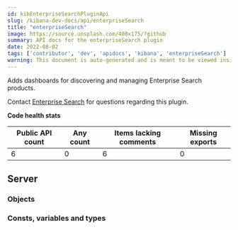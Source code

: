 ```yaml
---
id: kibEnterpriseSearchPluginApi
slug: /kibana-dev-docs/api/enterpriseSearch
title: "enterpriseSearch"
image: https://source.unsplash.com/400x175/?github
summary: API docs for the enterpriseSearch plugin
date: 2022-08-02
tags: ['contributor', 'dev', 'apidocs', 'kibana', 'enterpriseSearch']
warning: This document is auto-generated and is meant to be viewed inside our experimental, new docs system. Reach out in #docs-engineering for more info.
---
```


Adds dashboards for discovering and managing Enterprise Search products.

Contact [Enterprise Search](https://github.com/orgs/elastic/teams/enterprise-search-frontend) for questions regarding this plugin.

**Code health stats**

| Public API count  | Any count | Items lacking comments | Missing exports |
|-------------------|-----------|------------------------|-----------------|
| 6 | 0 | 6 | 0 |

## Server

### Objects
<DocDefinitionList data={enterpriseSearchObj.server.objects}/>

### Consts, variables and types
<DocDefinitionList data={enterpriseSearchObj.server.misc}/>

